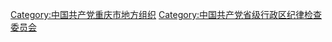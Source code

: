 [[Category:中国共产党重庆市地方组织|Category:中国共产党重庆市地方组织]]
[[Category:中国共产党省级行政区纪律检查委员会|Category:中国共产党省级行政区纪律检查委员会]]